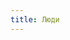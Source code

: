 ```yaml
---
title: Люди
---
```


<Audio fixed src="/menu/guidebook/races/humans/Георгий Свиридов - Время, вперед!.mp3" />

<ButtonCover title="Люди" src="/menu/guidebook/races/humans/pic.jpg" author="Kooks" authorHref="https://wehavekookies.tumblr.com/"/>
<BlockquoteBox attention text>
    Cамая распространённая раса. Очень уязвимые к внешней среде и восприимчивые к влиянию тонких материй. Когда-то давным-давно они разделились на несколько подрас.

    Занятые политикой и дележом территорий, люди не забывают, что их сила в количестве, и стараются укрепить своё место в мире магией или технологиями.
</BlockquoteBox>
<BlockquoteBox warning text>
    **Гибкий менталитет** и **универсальные навыки**; среди людей **больше всего магов и изобретателей**.
</BlockquoteBox>

Люди, как тараканы, выживают в любых условиях и цепляются за любую возможность. Даже после Великого Исхода и Индикта Мертворождения они сумели вернуть своей популяции многочисленность и даже возродили почти полностью ушедшую этничность Арвии, тем самым вызвав в Секрийском доминионе конфликт с дворфами. На Западе они уже столетиями ведут преступный кочевой образ жизни, а в Хельгеране они по-прежнему временами разбавляют кровь ибэ, далеко не только в качестве пленных.

## История происхождения
Расселение по миру за многие века сильно изменило расу людей. Где-то они стали похожи на злобных великанов, где-то их кожа стала чешуей, где-то почернела, а где-то стала белой, как снега Безымянного кряжа. В разных уголках мира люди развивались по-своему, формируя различные традиции, обряды и даже языки.

* **Люди в равной степени увлекаются и технологиями, и магией.**
* Все люди **живут в среднем 80 лет**, очень редко – дольше ста. Взрослеют в 14-16, свою семью могут создавать в 17-20, стареть начинают после 45.
* **Легко заражаются вампиризмом и ликантропией.**

## Культура
Культура, как и места проживания, разнообразная. Но традиции и обряды различаются только антуражем. Свадьбы – пьянки и танцы, обмен кольцами и помпезные клятвы при большом количестве свидетелей. Похороны – пьянки и слёзы, закапывание покойника в землю и организация надгробия с красивой эпитафией. Конфлиты по одним и тем же причинам и с одинаковой регулярностью, как внешние, так и внутренние.

<BlockquoteBox center author="Неизвестный писатель" realAuthor="Бернард Шоу">
    Теперь, когда они научились летать по воздуху как птицы, плавать под водой как рыбы, им не хватает только одного: научиться жить как люди.
</BlockquoteBox>

<BlockquoteBox text>
    ### Арвийцы

    Торговцы, виноделы и вечные жертвы своего прошлого. <br/>
    [→ Сикстиннский Доминион ](/menu/navigation/states/sixtinna/)

    При своем немногочислии после Великого Исхода арвийцы всё равно находят силы на внутренние конфликты, связанные со столетиями рабства предыдущих эпох. Редко какой предприниматель может хорошенько разжиться и не тратить все силы на разгребание последствий обвинения рабочих в эксплуатации с обязательным припоминанием, что семья этого человека совершенно точно некогда была рабовладельческой.

    Вся культура этого компанейского и шумного народа зиждется на торговле и томлении под тёплым солнцем юга, скрежете монет и шорохе ценных бумаг, стрёкоте цикад и хлопаньи белых парусов. Арвиец всегда рад назвать кого-то другом, а уже назавтра иметь подписанный в хельгеране контракт на передачу его в виде имущества какому-нибудь племени ибэ.

    Живут в «жёлтых» городах – здания построены из ракушечника. Улицы узкие, а крыши могут быть как произведением искусства, так и простым тростниковым настилом от солнца.
</BlockquoteBox>
<BlockquoteBox text>
    ### Тейельцы

    Хранители туманных крепостей и стражи свободы. <br/>
    [→ Вече Тейель ](/menu/navigation/states/teyel/)

    Холодны и скупы на эмоции, пока речь не касается свободы их прав. Даже если на них вдруг обрушится небо, они только слегка приподнимут бровь и перед эвакуацией неторопливо допишут обличительную статью о задержавшемся на посту местном чиновнике или допьют чай. Всегда ходят, задрав нос, и любят томно вздохнуть на тему «раньше было лучше».

    В их архитектуре преобладают тёмное дерево и тяжёлый серый камень. Узкие арочные окна и двери вкупе с вечным туманом создают впечатление замкнутости и таинственности. В одежде тоже яркие цвета не любят, предпочитая такие же туманные цвета и формы как и их города.

    Нехотя поддерживают союз с разумными вервольфами и большая часть населения успешно скрывает свою неприязнь. Лишь только сдержанность и холодный ум сдерживают их горячие сердца от попытки с концами истребить всех проклятых и остроухохих севера, что определенно обернулось бы катастрофическим провалом.
</BlockquoteBox>
<BlockquoteBox text>
    ### Флатрийцы
    Безуспешно пытаются вернуть своё технологическое величие, не начав войну с Реабор-Тхаес, пока их братья сикстиннцы ведут локомотив магической науки и образования.<br/>
    [→ Доминион Флатрия ](/menu/navigation/states/flatria/)

    Высокая численность, неусыпный надсмотр власти и пустынно-болотистый ландшафт действуют на жителей запада удручающе, но те то и дело как совершают новый культурный или научный прорыв, как бы пытаясь таким образом спастись от естественного уныния.

    Архитектура монументальная и многоэтажная, застройка плотная, наблюдается особенная любовь к подвальным помещениям, в которых они иногда даже живут.
</BlockquoteBox>
<BlockquoteBox text>
    ### Луатцы 
    Упёртые, целеустремленные и непробивыемые. Даже ламах-ибэ с уважением смотрят на все те машины смерти, что в Луате изобретают для их истребления.<br/>
    [→ Последняя Республика Луат ](/menu/navigation/states/luat/)

    Вечно следящие за авторитетом своих границ и своей власти, они непрестанно блюстят закон, написанный кровью и пишущийся ею по сей день. Чужого не требуют, а своё доводят до механического совершенства. Несмотря на бронзу в жилах и сталь во взгляде, чтят эмоциональное состояние друг друга и необычайно нежны в дружественном кругу, избавляясь таким образом от напряжения, которое помешало бы держаться ровно пред станом врага.

    Терпеть не могут любой строительный материал, который хорошо горит. Поэтому города луатцев представляют из себя симфонию блоков, кирпичей и камня на любой вкус и цвет. Здания редко достигают трёх этажей, четырёх — никогда. Застройка плотная, наблюдается особенная любовь к подвальным помещениям, в которых они иногда даже живут.
</BlockquoteBox>
<BlockquoteBox text>
    ### Риафийцы 
    Смесь всего и вся, которых не волнует политика. Главное – торговля, море и скрип мачт.<br/>
    [→ Коркафт ](/menu/navigation/states/korkaft/) 
    
    Богатство и запах опасности, бегущая по жилам горячая кровь, ветер в волосах, брызги солёной воды на загорелом лице – большего ~~пиратам~~ честным островитянам и не нужно.

    Для риафийцев домом будет и корабль, и покосившаяся таверна, и сырая пещера на забытом богами побережье. Архитектуру можно описать как «да хоть из дерьма и палок, лишь бы не развалилось».
</BlockquoteBox>

## Внешность
Большое разнообразие во внешности обусловлено разбросом по климатическим зонам, но рост и вес везде примерно одинаковые. Мужчины: **рост 170-185см**, вес **65-80кг** Женщины: рост **160-180см**, вес **55-70кг**. Это усреднённые значения, ведь люди больше всех склонны к полноте или худобе, и у них чаще всего встречается карликовость и гигантизм.

<BlockquoteBox text>
    **Арвийцы** — смуглокожие, черноволосые, кудрявые, с карими или чёрными глазами. Носы у них крупные, либо приплюснутые, либо так называемые «орлиные». Губы полные, лбы невысокие. Одеваются пёстро, несколько небрежно, любят дороговизной одежды и украшений хвастаться толщиной кошелька.
</BlockquoteBox>
<BlockquoteBox text>
    **Тейельцы** — темноволосые, бледные, с холодными взглядами и такими же холодными оттенками глаз. Приверженцы строгого стиля: воротники «под горло», рукава с аккуратными манжетами, вычищенные до блеска сапоги, убранные в причёски волосы, гладко выбритые лица.
</BlockquoteBox>
<BlockquoteBox text>
    **Флатрийцы и сикстиннцы** — чаще всего русоволосые, рыжие или брюнеты. Светлый цвет глаз и задорный румянец на щеках – их яркие признаки. Буржуазия от рабочего класса отличается богатством одежды, аксессуарами вроде карманных часов, прилизанными волосами и подкрученными воском усами.
</BlockquoteBox>
<BlockquoteBox text>
    **Луатцы** стремятся показать властность и силу через свой внешний вид. Ухоженные длинные волосы не стягивают причёсками, а закалывают изысканными гребнями, пышные одежды туго стягивают дорогими поясами. Волосы обычно тёмные, кожа «аристократически» бледная, лица кислые.
</BlockquoteBox>
<BlockquoteBox text>
    **Риафийцы** — загорелые лихие разбойники, давно положившие шкант на внешний лоск. Им приятнее поддерживать какое-то определённое амплуа. Рыжий Джерил – значит, рыжий, взлохмаченный, в расстёгнутой рубашке и с саблей на поясе. Одноухий Каду – одного уха точно не будет. Риафийцы вообще любят образность и ни за что не променяют повальную индивидуальность на определённый единый стиль.
</BlockquoteBox>

## Примеры имён
<div center>
    Это никаким образом не строгие правила, но исторически и статистически наиболее подходящие варианты для осведомлённости. 
    
    **Cтруктура человеческого имени требует особого внимания в зависимости от биографии.**
</div>
* **На севере**, в подражание редрехан, фамилиям предпочитают имя родоначальника, чаще просто отца.
* **На западе** традиционно у каждого жителя есть имя и фамилия.
* **На юге** применяется сложная структура имени, включающая в себя личное имя и отчество, личное имя и титул, личное имя и город рождения (или славы), иногда личное имя и имя проявившего себя ребенка, а иногда и всё сразу. Эти правила изложены ниже в пункте *«Для любопытных»*.
* **На востоке** вместо фамилий чаще используют место рождения (с префиксом "эр", например, Драган эр-Грендем), род деятельности или личное качество, как характера так и внешности.

<Table content={[
            ["Этнос", "Маскулинные имена", "Феминные имена"],
            ["Север", "	Вольфганг, Олаф, Эрхард;", "Клаус, Гуна, Агнетт;"],
            ["Запад", "	Жан, Маркус, Адриан;", "Фредерика, Лорна, Кассандра;"],
            ["Юг", "	Ашхайн, Эрвено, Витьен;", "Вафика, Джейда, Сабейра;"],
            ["Восток", "Гри́тез, Дра́ган, Зби́гнев;", "Божана, Аделина, Милорада;"],
        ]}/>

<div center>
    Это никаким образом не строгие правила, но исторически и статистически наиболее подходящие варианты для осведомлённости.
</div>

<Details summary="Подробности для самых инстересующихся">
    * **Северные имена:** не трудно догадаться, что прототипами северных имён Нихерии являются скандинавские и нордические имена.

    * **Западные имена:** прототипы — земные центрально-европейские имена. Нередко вычурные как среди высших сословий, так и среди низших.

    * **Южные имена:** В связке «имя + имя отца/матери» используется предлог «эрд» перед именем отца и «эра» перед именем матери; В связке «имя + титул» используется приставка «та'» к титулу; В связке «имя + город» используется суффикс «ри» в названия города; В связке «имя + имя отпрыска» используется суффикс «инир» после своего личного имени. <br/><br/>
    **Вольный пример имени гипотетического титулированного арвийского национального героя:** Бенешт эрд Витьен та'Африн Менефри; **его простолюдина-отца**: Витьенинир Бенешт Менефри; его сестры: Ашайна Менефри; **и его дочери**: Артифика эрд Бенешт.

    * **Восточные имена** берут пример с земных восточной Европы и западных славян и искажаются по своему усмотрению. Очень часто вместо фамилии — город рождения, с префиксом "эр". Например, Драган эр-Грендем.
</Details>